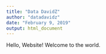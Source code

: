 ```yaml
---
title: "Data DavidZ"
author: "datadavidz"
date: "February 9, 2019"
output: html_document
---
```


Hello, Website! Welcome to the world.
